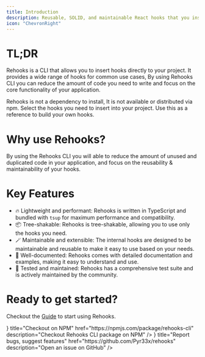 ```yaml
---
title: Introduction
description: Reusable, SOLID, and maintainable React hooks that you insert directly into your project.
icon: "ChevronRight"
---
```



# TL;DR

Rehooks is a CLI that allows you to insert hooks directly to your project. It provides a wide range of hooks for common use cases, By using Rehooks CLI you can reduce the amount of code you need to write and focus on the core functionality of your application.

<Callout type="warn">
  Rehooks is not a dependency to install, It is not available or distributed via
  npm. Select the hooks you need to insert into your project. Use this as a
  reference to build your own hooks.
</Callout>

# Why use Rehooks?

By using the Rehooks CLI you will able to reduce the amount of unused and duplicated code in your application, and focus on the reusability & maintainability of your hooks.

# Key Features

- 🔥 Lightweight and performant: Rehooks is written in TypeScript and bundled with `tsup` for maximum performance and compatibility.
- 📦 Tree-shakable: Rehooks is tree-shakable, allowing you to use only the hooks you need.
- 🪄 Maintainable and extensible: The internal hooks are designed to be maintainable and reusable to make it easy to use based on your needs.
- 📝 Well-documented: Rehooks comes with detailed documentation and examples, making it easy to understand and use.
- 💪 Tested and maintained: Rehooks has a comprehensive test suite and is actively maintained by the community.

# Ready to get started?

Checkout the [Guide](/docs/guide) to start using Rehooks.

<Cards>
  <Card
    icon={<PackageIcon />}
    title="Checkout on NPM"
    href="https://npmjs.com/package/rehooks-cli"
    description="Checkout Rehooks CLI package on NPM"
  />
  <Card
    icon={<GithubIcon />}
    title="Report bugs, suggest features"
    href="https://github.com/Pyr33x/rehooks"
    description="Open an issue on GitHub"
  />
</Cards>
